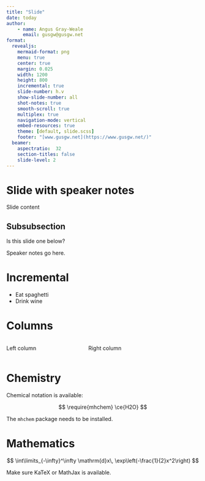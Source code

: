 ```yaml
---
title: "Slide"
date: today
author:
    - name: Angus Gray-Weale
      email: gusgw@gusgw.net
format:
  revealjs:
    mermaid-format: png
    menu: true
    center: true
    margin: 0.025
    width: 1200
    height: 800
    incremental: true
    slide-number: h.v
    show-slide-number: all
    shot-notes: true
    smooth-scroll: true
    multiplex: true
    navigation-mode: vertical
    embed-resources: true
    theme: [default, slide.scss]
    footer: "[www.gusgw.net](https://www.gusgw.net/)"
  beamer:
    aspectratio:  32
    section-titles: false
    slide-level: 2
---
```


# Slide with speaker notes

Slide content

## Subsubsection

Is this slide one below?

::: {.notes}
Speaker notes go here.
:::

# Incremental

::: {.incremental}
- Eat spaghetti
- Drink wine
:::

# Columns

:::: {.columns}

::: {.column width="40%"}
Left column
:::

::: {.column width="60%"}
Right column
:::

::::

# Chemistry

Chemical notation is available:

$$
\require{mhchem}
\ce{H2O}
$$

::: {.notes}
The `mhchem` package needs to be installed.
:::

# Mathematics

$$
\int\limits_{-\infty}^\infty \mathrm{d}x\, \exp\left(-\frac{1}{2}x^2\right)
$$

::: {.notes}
Make sure KaTeX or MathJax is available.
:::
